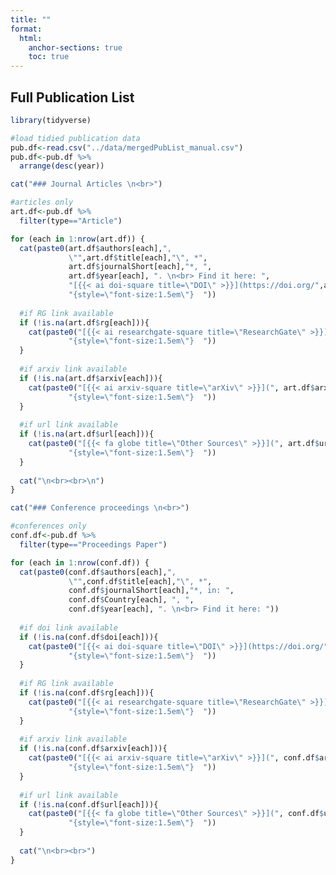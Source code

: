 ```yaml
---
title: ""
format: 
  html:
    anchor-sections: true
    toc: true 
---
```


## Full Publication List


```r

library(tidyverse)

#load tidied publication data
pub.df<-read.csv("../data/mergedPubList_manual.csv") 
pub.df<-pub.df %>%
  arrange(desc(year))

cat("### Journal Articles \n<br>")

#articles only
art.df<-pub.df %>%
  filter(type=="Article")

for (each in 1:nrow(art.df)) {
  cat(paste0(art.df$authors[each],",
             \"",art.df$title[each],"\", *",
             art.df$journalShort[each],"*, ",
             art.df$year[each], ". \n<br> Find it here: ",
             "[{{< ai doi-square title=\"DOI\" >}}](https://doi.org/",art.df$doi[each],")",
             "{style=\"font-size:1.5em\"}  "))
  
  #if RG link available
  if (!is.na(art.df$rg[each])){
    cat(paste0("[{{< ai researchgate-square title=\"ResearchGate\" >}}](", art.df$rg[each],")",
             "{style=\"font-size:1.5em\"}  "))
  }
  
  #if arxiv link available
  if (!is.na(art.df$arxiv[each])){
    cat(paste0("[{{< ai arxiv-square title=\"arXiv\" >}}](", art.df$arxiv[each],")",
             "{style=\"font-size:1.5em\"}  "))
  }
  
  #if url link available
  if (!is.na(art.df$url[each])){
    cat(paste0("[{{< fa globe title=\"Other Sources\" >}}](", art.df$url[each],")",
             "{style=\"font-size:1.5em\"}  "))
  }
  
  cat("\n<br><br>\n")
}
```

```r

cat("### Conference proceedings \n<br>")

#conferences only
conf.df<-pub.df %>%
  filter(type=="Proceedings Paper")

for (each in 1:nrow(conf.df)) {
  cat(paste0(conf.df$authors[each],",
             \"",conf.df$title[each],"\", *",
             conf.df$journalShort[each],"*, in: ",
             conf.df$Country[each], ", ",
             conf.df$year[each], ". \n<br> Find it here: "))
  
  #if doi link available
  if (!is.na(conf.df$doi[each])){
    cat(paste0("[{{< ai doi-square title=\"DOI\" >}}](https://doi.org/",conf.df$doi[each],")",
             "{style=\"font-size:1.5em\"}  "))
  }
  
  #if RG link available
  if (!is.na(conf.df$rg[each])){
    cat(paste0("[{{< ai researchgate-square title=\"ResearchGate\" >}}](", conf.df$rg[each],")",
             "{style=\"font-size:1.5em\"}  "))
  }
  
  #if arxiv link available
  if (!is.na(conf.df$arxiv[each])){
    cat(paste0("[{{< ai arxiv-square title=\"arXiv\" >}}](", conf.df$arxiv[each],")",
             "{style=\"font-size:1.5em\"}  "))
  }
  
  #if url link available
  if (!is.na(conf.df$url[each])){
    cat(paste0("[{{< fa globe title=\"Other Sources\" >}}](", conf.df$url[each],")",
             "{style=\"font-size:1.5em\"}  "))
  }
  
  cat("\n<br><br>")
}

```

